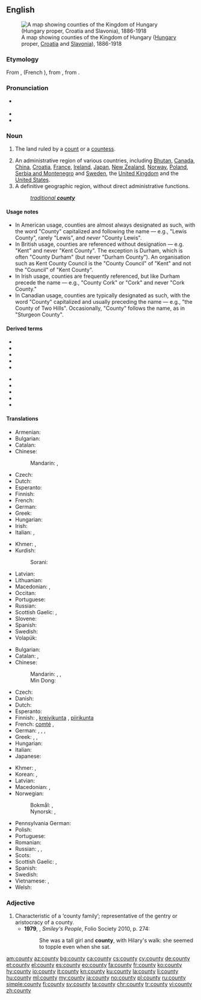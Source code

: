 ==English==
{{wikipedia}}
[[File:Kingdom of Hungary counties.svg|right|thumb|A map showing counties of the Kingdom of Hungary ([[Hungary]] proper, [[Croatia]] and [[Slavonia]]), 1886-1918]]

===Etymology===
From {{etyl|xno|en}} {{m|fro|counté}}, {{etyl|fro|en}} {{m|fro|conté}} (French {{m|fr|comté}}), from {{etyl|la|en}} {{m|la|comitātus||jurisdiction of a count}}, from {{m|la|comes||count, earl}}.

===Pronunciation===
* {{a|UK}} {{IPA|/ˈkaʊnti/|lang=en}}
* {{audio|en-us-county.ogg|Audio (US)|lang=en}}
* {{rhymes|aʊnti|lang=en}}

===Noun===
{{en-noun|counties}}

# {{lb|en|historical}} The land ruled by a [[count]] or a [[countess]].
# An administrative region of various countries, including [[Bhutan]], [[Canada]], [[China]], [[Croatia]], [[France]], [[Ireland]], [[Japan]], [[New Zealand]], [[Norway]], [[Poland]], [[Serbia and Montenegro]] and [[Sweden]], the [[United Kingdom]] and the [[United States]].
# A definitive geographic region, without direct administrative functions.
#: ''[[traditional county|traditional '''county''']]''

====Usage notes====
* In American usage, counties are almost always designated as such, with the word "County" capitalized and following the name — e.g., "Lewis County", rarely "Lewis", and ''never'' "County Lewis".
* In British usage, counties are referenced without designation — e.g. "Kent" and never "Kent County". The exception is Durham, which is often "County Durham" (but never "Durham County"). An organisation such as Kent County Council is the "County Council" of "Kent" and not the "Council" of "Kent County".
* In Irish usage, counties are frequently referenced, but like Durham precede the name — e.g., "County Cork" or "Cork" and never "Cork County."
* In Canadian usage, counties are typically designated as such, with the word "County" capitalized and usually preceding the name — e.g., "the County of Two Hills". Occasionally, "County" follows the name, as in "Sturgeon County".

====Derived terms====
{{der-top}}
* {{l|en|another county heard from}}
* {{l|en|county borough}}
* {{l|en|county boundary}}
* {{l|en|county court}}
* {{l|en|county cricket}}
{{der-mid}}
* {{l|en|county palatine}}
* {{l|en|county town}}
* {{l|en|countyhood}}
* {{l|en|countywide}}
* {{l|en|traditional county}}
{{der-bottom}}

====Translations====
{{trans-top|land ruled by a count or countess}}
* Armenian: {{t+|hy|կոմսություն}}
* Bulgarian: {{t|bg|графство|m}}
* Catalan: {{t+|ca|comtat|m}}
* Chinese:
*: Mandarin: {{t+|cmn|伯國|sc=Hani}}, {{t+|cmn|伯国|tr=bó guó|sc=Hani}}
* Czech: {{t|cs|hrabství|n}}
* Dutch: {{t+|nl|graafschap|n}}
* Esperanto: {{t|eo|graflando}}
* Finnish: {{t|fi|kreivikunta}}
* French: {{t+|fr|comté|m}}
* German: {{t+|de|Grafschaft|f}}
* Greek: {{t+|el|κομητεία|f}}
* Hungarian: {{t+|hu|grófság}}
* Irish: {{t|ga|contae|m}}
* Italian: {{t+|it|contea|f}}, {{t+|it|contado|m}}
{{trans-mid}}
* Khmer: {{t+|km|ស្រុក|sc=Khmr|tr=srok}}, {{t|km|អាណាស្រុក|sc=Khmr|tr=aa naa srok}}
* Kurdish:
*: Sorani: {{t|ku|ده‌وڵه‌ت}}
* Latvian: {{t|lv|grāfiste|f}}
* Lithuanian: {{t|lt|grafystė|f}}
* Macedonian: {{t|mk|грофовија|f|tr=grofóvija}}, {{t|mk|грофовство|n|tr=grófovstvo}}
* Occitan: {{t+|oc|comtat|m}}
* Portuguese: {{t+|pt|condado|m}}
* Russian: {{t+|ru|гра́фство|n}}
* Scottish Gaelic: {{t|gd|siorrachd|f}}, {{t|gd|siorramachd|f}}
* Slovene: {{t+|sl|grofija|f}}
* Spanish: {{t+|es|condado|m}}
* Swedish: {{t+|sv|grevskap|n}}
* Volapük: {{t+|vo|grafän}}
{{trans-bottom}}

{{trans-top|administrative region of various countries}}
* Bulgarian: {{t+|bg|окръг|m}}
* Catalan: {{t+|ca|comtat|m}}, {{t+|ca|comarca|f}}
* Chinese:
*: Mandarin: {{t+|cmn|郡|tr=jùn|sc=Hani}}, {{t+|cmn|縣|sc=Hani}}, {{t+|cmn|县|tr=xiàn|sc=Hani}}
*: Min Dong: {{t|cdo|县|tr=gaing|sc=Hani}}
* Czech: {{t+|cs|okres|n}}
* Danish: {{t+|da|amt|n}}
* Dutch: {{t+|nl|graafschap|n}}
* Esperanto: {{t|eo|graflando}}
* Finnish: {{t+|fi|maakunta}}, [[kreivikunta]] {{qualifier|UK}}, [[piirikunta]] {{qualifier|US}}
* French: [[comté]] {{g|m}} {{gloss|of the UK, the US and Canada}}, {{t+|fr|département|f}}
* German: {{t+|de|Landkreis|m}}, {{t+|de|Grafschaft|f}}, {{t+|de|Bezirk|n}}, {{qualifier|US}} {{t+|de|County|n}}
* Greek: {{t+|el|νομός|m}}, {{t+|el|επαρχία|f}}, {{t+|el|περιφέρεια|f}}
* Hungarian: {{t+|hu|megye}}
* Italian: {{t+|it|contea|f}}
* Japanese: {{t+|ja|郡|tr=ぐん, gun}}
{{trans-mid}}
* Khmer: {{t+|km|ស្រុក|sc=Khmr|tr=srok}}, {{t|km|អាណាស្រុក|sc=Khmr|tr=aa naa srok}}
* Korean: {{t+|ko|군}}, {{t+|ko|郡|tr=군, gun}}
* Latvian: {{t|lv|grāfiste|f}}
* Macedonian: {{t|mk|грофовија|f|tr=grofóvija}}, {{t|mk|округ|m|tr=ókrug}}
* Norwegian: 
*: Bokmål: {{t+|nb|fylke|n}}, {{t|nb|grevskap|n}}
*: Nynorsk: {{t|nn|fylke|n}}, {{t|nn|grevskap|n}}
* Pennsylvania German: {{t|pdc|Kaundi}}
* Polish: {{t+|pl|powiat|m}}
* Portuguese: {{t+|pt|condado|m}}
* Romanian: {{t+|ro|județ}}
* Russian: {{t+|ru|гра́фство|n}} {{qualifier|e.g. UK}}, {{t+|ru|о́круг|m}}, {{t+|ru|уе́зд|m}}
* Scots: {{t|sco|coonty}}
* Scottish Gaelic: {{t|gd|siorrachd|f}}, {{t|gd|siorramachd|f}}
* Spanish: {{t+|es|condado|m}}
* Swedish: {{t+|sv|län}}
* Vietnamese: {{t+|vi|quận}}, {{t|vi|quận hạt}} {{qualifier|occasionally}}
* Welsh: {{t+|cy|sir|f}}
{{trans-bottom}}

===Adjective===
{{rfv}}
{{en-adj}}

# Characteristic of a ‘county family’; representative of the gentry or aristocracy of a county.
#* '''1979''', {{w|John Le Carré}}, ''Smiley's People'', Folio Society 2010, p. 274:
#*: She was a tall girl and '''county''', with Hilary's walk: she seemed to topple even when she sat.

[[am:county]]
[[az:county]]
[[bg:county]]
[[ca:county]]
[[cs:county]]
[[cy:county]]
[[de:county]]
[[et:county]]
[[el:county]]
[[es:county]]
[[eo:county]]
[[fa:county]]
[[fr:county]]
[[ko:county]]
[[hy:county]]
[[io:county]]
[[it:county]]
[[kn:county]]
[[ku:county]]
[[la:county]]
[[li:county]]
[[hu:county]]
[[ml:county]]
[[my:county]]
[[ja:county]]
[[no:county]]
[[pl:county]]
[[ru:county]]
[[simple:county]]
[[fi:county]]
[[sv:county]]
[[ta:county]]
[[chr:county]]
[[tr:county]]
[[vi:county]]
[[zh:county]]